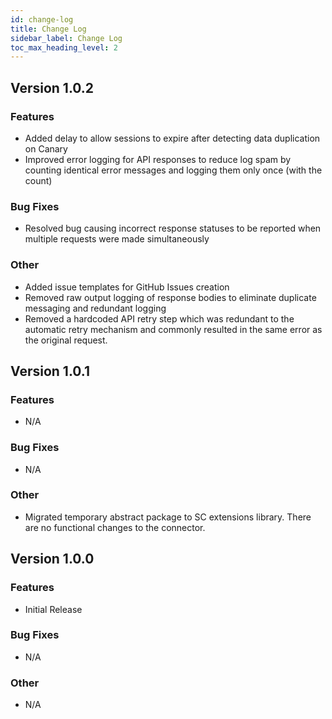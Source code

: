 ```yaml
---
id: change-log
title: Change Log
sidebar_label: Change Log
toc_max_heading_level: 2
---
```


## Version 1.0.2
### Features
- Added delay to allow sessions to expire after detecting data duplication on Canary
- Improved error logging for API responses to reduce log spam by counting identical error messages
  and logging them only once (with the count)
### Bug Fixes
- Resolved bug causing incorrect response statuses to be reported when multiple requests were made
  simultaneously
### Other
- Added issue templates for GitHub Issues creation
- Removed raw output logging of response bodies to eliminate duplicate messaging and redundant
  logging
- Removed a hardcoded API retry step which was redundant to the automatic retry mechanism and
  commonly resulted in the same error as the original request.

## Version 1.0.1
### Features
- N/A
### Bug Fixes
- N/A
### Other
- Migrated temporary abstract package to SC extensions library. There are no functional changes to
  the connector.

## Version 1.0.0
### Features
- Initial Release
### Bug Fixes
- N/A
### Other
- N/A